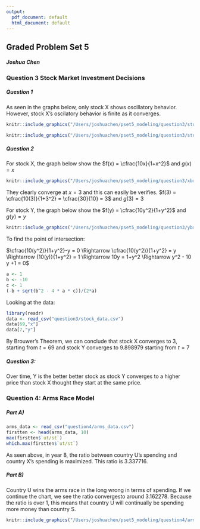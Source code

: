 ```yaml
---
output:
  pdf_document: default
  html_document: default
---
```

## Graded Problem Set 5
##### Joshua Chen


### Question 3 Stock Market Investment Decisions

##### Question 1

As seen in the graphs below, only stock X shows oscillatory behavior. However, stock X's oscilatory behavior is finite as it converges.
```r
knitr::include_graphics("/Users/joshuachen/pset5_modeling/question3/stockx.png")
```
```r
knitr::include_graphics("/Users/joshuachen/pset5_modeling/question3/stocky.png")
```

##### Question 2

For stock X, the graph below show the $f(x) = \cfrac{10x}{1+x^2}$ and $g(x) = x$

```r
knitr::include_graphics("/Users/joshuachen/pset5_modeling/question3/xbrouwer.png")
```

They clearly converge at $x = 3$ and this can easily be verifies.
$f(3) = \cfrac{10(3)}{1+3^2} = \cfrac{30}{10} = 3$ and $g(3) = 3$

For stock Y, the graph below show the $f(y) = \cfrac{10y^2}{1+y^2}$ and $g(y) = y$

```r
knitr::include_graphics("/Users/joshuachen/pset5_modeling/question3/ybrouwer.png")
```

To find the point of intersection:

$\cfrac{10(y^2)}{1+y^2}-y = 0 \Rightarrow \cfrac{10(y^2)}{1+y^2} = y \Rightarrow {10(y)}{1+y^2} = 1 \Rightarrow 10y = 1+y^2 \Rightarrow y^2 - 10 y +1 = 0$

```r
a <- 1
b <- -10
c <- 1
(-b + sqrt(b^2 - 4 * a * c))/(2*a)
```

Looking at the data:
```r
library(readr)
data <- read_csv("question3/stock_data.csv")
data[69,"x"]
data[7,"y"]
```

By Brouwer's Theorem, we can conclude that stock X converges to 3, starting from $t = 69$ and stock Y converges to $9.898979$ starting from $t=7$

##### Question 3:
Over time, Y is the better better stock as stock Y converges to a higher price than stock X thought they start at the same price.

### Question 4: Arms Race Model
##### Part A)

```r
arms_data <- read_csv("question4/arms_data.csv")
firstten <- head(arms_data, 10)
max(firstten$`ut/st`)
which.max(firstten$`ut/st`)
```

As seen above, in year 8, the ratio between country U's spending and country X's spending is maximized. This ratio is 3.337716.

##### Part B)
Country U wins the arms race in the long wrong in terms of spending.
If we continue the chart, we see the ratio convergesto around 3.162278. Because the ratio is over 1, this means that country U will continually be spending more money than country S.

```r
knitr::include_graphics("/Users/joshuachen/pset5_modeling/question4/arms_graph.png")
```
